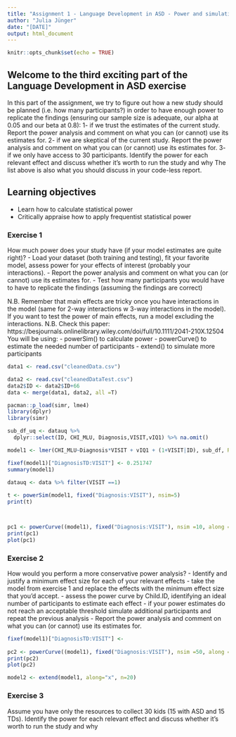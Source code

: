 ```yaml
---
title: "Assignment 1 - Language Development in ASD - Power and simulations"
author: "Julia Jünger"
date: "[DATE]"
output: html_document
---
```


```r
knitr::opts_chunk$set(echo = TRUE)
```

## Welcome to the third exciting part of the Language Development in ASD exercise

In this part of the assignment, we try to figure out how a new study should be planned (i.e. how many participants?) in order to have enough power to replicate the findings (ensuring our sample size is adequate, our alpha at 0.05 and our beta at 0.8):
1- if we trust the estimates of the current study. Report the power analysis and comment on what you can (or cannot) use its estimates for.
2- if we are skeptical of the current study. Report the power analysis and comment on what you can (or cannot) use its estimates for.
3- if we only have access to 30 participants. Identify the power for each relevant effect and discuss whether it's worth to run the study and why
The list above is also what you should discuss in your code-less report.


## Learning objectives

- Learn how to calculate statistical power
- Critically appraise how to apply frequentist statistical power

### Exercise 1

How much power does your study have (if your model estimates are quite right)?
- Load your dataset (both training and testing), fit your favorite model, assess power for your effects of interest (probably your interactions).
- Report the power analysis and comment on what you can (or cannot) use its estimates for.
- Test how many participants you would have to have to replicate the findings (assuming the findings are correct)

N.B. Remember that main effects are tricky once you have interactions in the model (same for 2-way interactions w 3-way interactions in the model). If you want to test the power of main effects, run a model excluding the interactions.
N.B. Check this paper: https://besjournals.onlinelibrary.wiley.com/doi/full/10.1111/2041-210X.12504
You will be using:
- powerSim() to calculate power
- powerCurve() to estimate the needed number of participants
- extend() to simulate more participants

```r
data1 <- read.csv("cleanedData.csv")

data2 <- read.csv("cleanedDataTest.csv")
data2$ID <- data2$ID+66
data <- merge(data1, data2, all =T)

pacman::p_load(simr, lme4)
library(dplyr)
library(simr)

sub_df_uq <- datauq %>% 
  dplyr::select(ID, CHI_MLU, Diagnosis,VISIT,vIQ1) %>% na.omit()

model1 <- lmer(CHI_MLU~Diagnosis*VISIT + vIQ1 + (1+VISIT|ID), sub_df, REML = F)

fixef(model1)["DiagnosisTD:VISIT"] <- 0.251747
summary(model1)

datauq <- data %>% filter(VISIT ==1)
  
t <- powerSim(model1, fixed("Diagnosis:VISIT"), nsim=5)
print(t)



pc1 <- powerCurve((model1), fixed("Diagnosis:VISIT"), nsim =10, along = "ID")
print(pc1)
plot(pc1)

```


### Exercise 2

How would you perform a more conservative power analysis?
- Identify and justify a minimum effect size for each of your relevant effects
- take the model from exercise 1 and replace the effects with the minimum effect size that you'd accept.
- assess the power curve by Child.ID, identifying an ideal number of participants to estimate each effect
- if your power estimates do not reach an acceptable threshold simulate additional participants and repeat the previous analysis
- Report the power analysis and comment on what you can (or cannot) use its estimates for.

```r
fixef(model1)["DiagnosisTD:VISIT"] <- 
  
pc2 <- powerCurve((model1), fixed("Diagnosis:VISIT"), nsim =50, along = "ID")
print(pc2)
plot(pc2)

model2 <- extend(model1, along="x", n=20)
```


### Exercise 3

Assume you have only the resources to collect 30 kids (15 with ASD and 15 TDs). Identify the power for each relevant effect and discuss whether it's worth to run the study and why

```r

```
